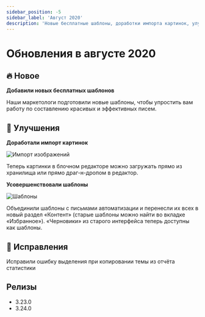 ```yaml
---
sidebar_position: -5
sidebar_label: 'Август 2020'
description: 'Новые бесплатные шаблоны, доработки импорта картинок, улучшенне шаблонов, некоторые исправления'
---
```



# Обновления в августе 2020

## 🔥 Новое

**Добавили новых бесплатных шаблонов**

Наши маркетологи подготовили новые шаблоны, чтобы упростить вам работу по составлению красивых и эффективных писем.

## 🚀 Улучшения

**Доработали импорт картинок**

<p align="left">
  <img src={importImages} alt="Импорт изображений" />
</p>

Теперь картинки в блочном редакторе можно загружать прямо из хранилища или прямо драг-н-дропом в редактор.

**Усовершенствовали шаблоны**

<p align="left">
  <img src={improveTemplates} alt="Шаблоны" />
</p>

Объединили шаблоны с письмами автоматизации и перенесли их всех в новый раздел «Контент» (старые шаблоны можно найти во вкладке «Избранное»). «Черновики» из старого интерфейса теперь доступны как шаблоны.

## 🐛 Исправления

Исправили ошибку выделения при копировании темы из отчёта статистики

## Релизы

- 3.23.0
- 3.24.0
